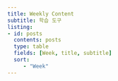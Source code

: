 ```yaml
---
title: Weekly Content
subtitle: 학습 도구
listing:
- id: posts
  contents: posts
  type: table
  fields: [Week, title, subtitle]
  sort: 
     - "Week"
---
```


